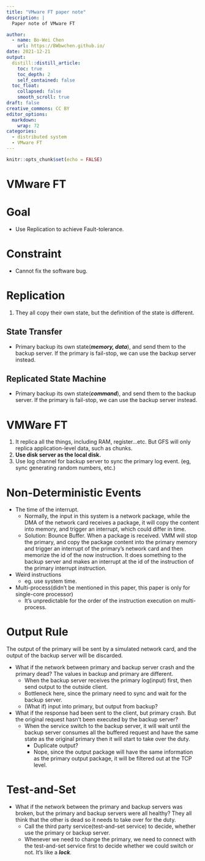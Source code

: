 ```yaml
---
title: "VMware FT paper note"
description: |
  Paper note of VMware FT

author:
  - name: Bo-Wei Chen
    url: https://BWbwchen.github.io/
date: 2021-12-21
output:
  distill::distill_article:
    toc: true
    toc_depth: 2
    self_contained: false
  toc_float: 
    collapsed: false
    smooth_scroll: true
draft: false
creative_commons: CC BY
editor_options: 
  markdown: 
    wrap: 72
categories:
  - distributed system
  - VMware FT
---
```



```r
knitr::opts_chunk$set(echo = FALSE)
```

# VMware FT

# Goal

- Use Replication to achieve Fault-tolerance.

# Constraint

- Cannot fix the software bug.

# Replication

1. They all copy their own state, but the definition of the state is different.

## State Transfer

- Primary backup its own state(***memory, data***), and send them to the backup server. If the primary is fail-stop, we can use the backup server instead.

## Replicated State Machine

- Primary backup its own state(***command***), and send them to the backup server. If the primary is fail-stop, we can use the backup server instead.

# VMWare FT

1. It replica all the things, including RAM, register...etc. But GFS will only replica application-level data, such as chunks.
2. **Use disk server as the local disk.**
3. Use log channel for backup server to sync the primary log event. (eg, sync generating random numbers, etc.)

# Non-Deterministic Events

- The time of the interrupt.
    - Normally, the input in this system is a network package, while the DMA of the network card receives a package, it will copy the content into memory, and trigger an interrupt, which could differ in time.
    - Solution: Bounce Buffer. When a package is received. VMM will stop the primary, and copy the package content into the primary memory and trigger an interrupt of the primary’s network card and then memorize the id of the now instruction. It does something to the backup server and makes an interrupt at the id of the instruction of the primary interrupt instruction.
- Weird instructions
    - eg. use system time.
- Multi-process(didn’t be mentioned in this paper, this paper is only for single-core processor)
    - It’s unpredictable for the order of the instruction execution on multi-process.

# Output Rule

The output of the primary will be sent by a simulated network card, and the output of the backup server will be discarded.

- What if the network between primary and backup server crash and the primary dead? The values in backup and primary are different.
    - When the backup server receives the primary log(input) first, then send output to the outside client.
    - Bottleneck here, since the primary need to sync and wait for the backup server.
    - (What if) input into primary, but output from backup?
- What if the response had been sent to the client, but primary crash. But the original request hasn’t been executed by the backup server?
    - When the service switch to the backup server, it will wait until the backup server consumes all the buffered request and have the same state as the original primary then it will start to take over the duty.
        - Duplicate output?
        - Nope, since the output package will have the same information as the primary output package, it will be filtered out at the TCP level.

# Test-and-Set

- What if the network between the primary and backup servers was broken, but the primary and backup servers were all healthy? They all think that the other is dead so it needs to take over for the duty.
    - Call the third party service(test-and-set service) to decide, whether use the primary or backup server.
    - Whenever we need to change the primary, we need to connect with the test-and-set service first to decide whether we could switch or not. It’s like a ***lock***.